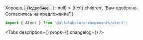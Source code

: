 



<Meta
    title='Компоненты/Alert'
    component={Alert}
/>


<!-- Canvas -->

<Story name='Alert'>
    <Alert
        view={select('view', ['common', 'negative', 'positive', 'attention'], 'common')}
        title={text('title', '')}
        hasCloser={boolean('hasCloser', false)}
        buttons={boolean('buttons', false) ? [
            <Button>Хорошо</Button>,
            <Button>Подробнее</Button>
        ] : null}
    >
        {text('children', 'Вам одобрено. Согласитесь на предложение')}
    </Alert>
</Story>


<!-- Docs -->

<ComponentHeader
    name='Alert'
    version={version}
    package='@alfalab/core-components/alert'
    design='https://www.figma.com/file/cdNnkh2QdxuvYLrBm4cubM/Web-%3A%3A-Core-Default-Components?node-id=317%3A37759'
/>

```jsx
import { Alert } from '@alfalab/core-components/alert';
```

<Tabs
    description={<Description />}
    props={<Props of={TSAlert} />}
    changelog={<Changelog />}
/>
